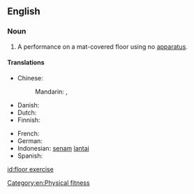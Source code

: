 {{also|floor-exercise}}
==English==

===Noun===
{{en-noun}}

# {{lb|en|gymnastics}} A performance on a mat-covered floor using no [[apparatus]].

====Translations====
{{trans-top|gymnastics performance}}
* Chinese:
*: Mandarin: {{t+|cmn|自由體操}}, {{t+|cmn|自由体操|tr=zìyóu tǐcāo}}
* Danish: {{t|da|gulvøvelse}}
* Dutch: {{t|nl|grondoefening}}
* Finnish: {{t|fi|[[permanto]][[liike]]}}
{{trans-mid}}
* French: {{t-needed|fr}}
* German: {{t-needed|de}}
* Indonesian: [[senam]] [[lantai]]
* Spanish: {{t-needed|es}}
{{trans-bottom}}
[[id:floor exercise]]

[[Category:en:Physical fitness]]